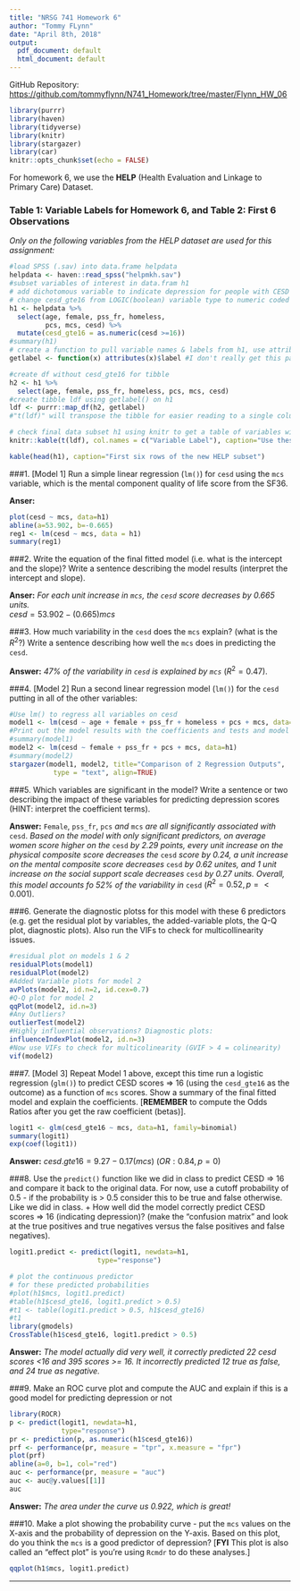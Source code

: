 ```yaml
---
title: "NRSG 741 Homework 6"
author: "Tommy FLynn"
date: "April 8th, 2018"
output:
  pdf_document: default
  html_document: default
---
```



GitHub Repository: [https://github.com/tommyflynn/N741_Homework/tree/master/Flynn_HW_06](https://github.com/tommyflynn/N741_Homework/tree/master/Flynn_HW_06)


```r
library(purrr)
library(haven)
library(tidyverse)
library(knitr)
library(stargazer)
library(car)
knitr::opts_chunk$set(echo = FALSE)
```

For homework 6, we use the **HELP** (Health Evaluation and Linkage to Primary Care) Dataset.

### Table 1: Variable Labels for Homework 6, and Table 2: First 6 Observations ###
_Only on the following variables from the HELP dataset are used for this assignment:_

```r
#load SPSS (.sav) into data.frame helpdata
helpdata <- haven::read_spss("helpmkh.sav")
#subset variables of interest in data.fram h1
# add dichotomous variable to indicate depression for people with CESD scores >= 16 (depressed)
# change cesd_gte16 from LOGIC(boolean) variable type to numeric coded 1=TRUE and 0=FALSE
h1 <- helpdata %>%
  select(age, female, pss_fr, homeless, 
         pcs, mcs, cesd) %>%
  mutate(cesd_gte16 = as.numeric(cesd >=16))
#summary(h1)
# create a function to pull variable names & labels from h1, use attributes()
getlabel <- function(x) attributes(x)$label #I don't really get this part...

#create df without cesd_gte16 for tibble
h2 <- h1 %>%
  select(age, female, pss_fr, homeless, pcs, mcs, cesd)
#create tibble ldf using getlabel() on h1
ldf <- purrr::map_df(h2, getlabel)
#"t(ldf)" will transpose the tibble for easier reading to a single column list

# check final data subset h1 using knitr to get a table of variables with labels
knitr::kable(t(ldf), col.names = c("Variable Label"), caption="Use these variables from HELP dataset for Homework 06")

kable(head(h1), caption="First six rows of the new HELP subset")


```

  
  
###1. [Model 1] Run a simple linear regression (`lm()`) for `cesd` using the `mcs` variable, which is the mental component quality of life score from the SF36.  

__Anser:__  
```r
plot(cesd ~ mcs, data=h1)
abline(a=53.902, b=-0.665)
reg1 <- lm(cesd ~ mcs, data = h1)
summary(reg1)
```

  
  
###2. Write the equation of the final fitted model (i.e. what is the intercept and the slope)? Write a sentence describing the model results (interpret the intercept and slope).  

__Anser:__ _For each unit increase in `mcs`, the `cesd` score decreases by 0.665 units._  
 $cesd = 53.902 - (0.665)mcs$
  
  
###3. How much variability in the `cesd` does the `mcs` explain? (what is the $R^2$?) Write a sentence describing how well the `mcs` does in predicting the `cesd`.

__Answer:__ _47% of the variability in `cesd` is explained by `mcs`_ ($R^2=0.47$).

  
  
###4. [Model 2] Run a second linear regression model (`lm()`) for the `cesd` putting in all of the other variables:  
```r
#Use lm() to regress all variables on cesd
model1 <- lm(cesd ~ age + female + pss_fr + homeless + pcs + mcs, data=h1)
#Print out the model results with the coefficients and tests and model fit statistics.
#summary(model1)
model2 <- lm(cesd ~ female + pss_fr + pcs + mcs, data=h1)
#summary(model2)
stargazer(model1, model2, title="Comparison of 2 Regression Outputs",
           type = "text", align=TRUE)
```
  
  
###5. Which variables are significant in the model? Write a sentence or two describing the impact of these variables for predicting depression scores (HINT: interpret the coefficient terms).

__Answer:__  `Female`, `pss_fr`, `pcs` _and_ `mcs` _are all significantly associated with_ `cesd`. _Based on the model with only significant predictors, on average women score higher on the_ `cesd` _by 2.29 points, every unit increase on the physical composite score decreases the_ `cesd` _score by 0.24, a unit increase on the mental composite score decreases_ `cesd` _by 0.62 unites, and 1 unit increase on the social support scale decreases_ `cesd` _by 0.27 units. Overall, this model accounts fo 52% of the variability in_ `cesd` ($R^2=0.52, p=<0.001$).  

  
  
  
###6. Generate the diagnostic plotss for this model with these 6 predictors (e.g. get the residual plot by variables, the added-variable plots, the Q-Q plot, diagnostic plots). Also run the VIFs to check for multicollinearity issues.
```r
#residual plot on models 1 & 2
residualPlots(model1)
residualPlot(model2)
#Added Variable plots for model 2
avPlots(model2, id.n=2, id.cex=0.7)
#Q-Q plot for model 2
qqPlot(model2, id.n=3)
#Any Outliers?
outlierTest(model2)
#Highly influential observations? Diagnostic plots:
influenceIndexPlot(model2, id.n=3)
#Now use VIFs to check for multicolinearity (GVIF > 4 = colinearity)
vif(model2)
```  

  
  
###7. [Model 3] Repeat Model 1 above, except this time run a logistic regression (`glm()`) to predict CESD scores => 16 (using the `cesd_gte16` as the outcome) as a function of `mcs` scores. Show a summary of the final fitted model and explain the coefficients. [**REMEMBER** to compute the Odds Ratios after you get the raw coefficient (betas)].
```r
logit1 <- glm(cesd_gte16 ~ mcs, data=h1, family=binomial)
summary(logit1)
exp(coef(logit1))
```
__Answer:__ $cesd.gte16 = 9.27 - 0.17(mcs)$ $(OR: 0.84, p=0)$ 


###8. Use the `predict()` function like we did in class to predict CESD => 16 and compare it back to the original data. For now, use a cutoff probability of 0.5 - if the probability is > 0.5 consider this to be true and false otherwise. Like we did in class.
    + How well did the model correctly predict CESD scores => 16 (indicating depression)? (make the "confusion matrix" and look at the true positives and true negatives versus the false positives and false negatives).
```r
logit1.predict <- predict(logit1, newdata=h1,
                      type="response")

# plot the continuous predictor
# for these predicted probabilities
#plot(h1$mcs, logit1.predict)
#table(h1$cesd_gte16, logit1.predict > 0.5)
#t1 <- table(logit1.predict > 0.5, h1$cesd_gte16)
#t1
library(gmodels)
CrossTable(h1$cesd_gte16, logit1.predict > 0.5)

```
__Answer:__ _The model actually did very well, it correctly predicted 22 cesd scores <16 and 395 scores >= 16. It incorrectly predicted 12 true as false, and 24 true as negative._
    
###9. Make an ROC curve plot and compute the AUC and explain if this is a good model for predicting depression or not
```r
library(ROCR)
p <- predict(logit1, newdata=h1, 
             type="response")
pr <- prediction(p, as.numeric(h1$cesd_gte16))
prf <- performance(pr, measure = "tpr", x.measure = "fpr")
plot(prf)
abline(a=0, b=1, col="red")
auc <- performance(pr, measure = "auc")
auc <- auc@y.values[[1]]
auc
```
__Answer:__ _The area under the curve us 0.922, which is great!_


###10. Make a plot showing the probability curve - put the `mcs` values on the X-axis and the probability of depression on the Y-axis. Based on this plot, do you think the `mcs` is a good predictor of depression? [**FYI** This plot is also called an "effect plot" is you're using `Rcmdr` to do these analyses.]

```r
qqplot(h1$mcs, logit1.predict)

```

---